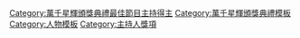 {{Navbox
|name = 萬千星輝頒獎典禮最佳節目主持
|title = [[萬千星輝頒獎典禮]][[萬千星輝頒獎典禮最佳節目主持|最佳節目主持]]
|state = {{{state|autocollapse}}}
|titlestyle = background:#EEDD82;
|groupstyle = background:#EEDD82;
|listclass = hlist
|belowclass = hlist

|group1 = 2000年代
|list1 = 
* 2005 [[鄭裕玲]]（《[[百法百眾]]》）
* 2006 [[森美]]、[[阮小儀]]（[[15/16]]）
* 2007 [[庾澄慶]]、[[鄧健泓]]（《[[味分高下]]》）
* 2008 [[蘇施黃]]（《[[蘇GOOD]]》）
* 2009 [[曾志偉]]、[[錢嘉樂]]、[[阮兆祥]]、[[王祖藍]]（《[[獎門人電視遊戲節目系列#第八輯 - 鐵甲無敵獎門人|鐵甲無敵獎門人]]》）

|group2 = 2010年代
|list2 = 
* 2010 [[汪明荃]]、[[阮兆祥]]、[[李思捷]]、[[王祖藍]]（《[[荃加福祿壽]]》）
* 2011 [[草蜢 (組合)|草蜢]]（《[[華麗明星賽]]》）
* 2012 [[黎芷珊]]（《[[最佳男主角 (香港電視節目)|最佳男主角]]》）
* 2013 [[黃翠如]]、[[洪永城]]（《[[走過浮華大地 亞洲篇]]》）
* 2014 [[薛家燕]]、[[王祖藍]]（《[[Sunday扮嘢王]]》）
* 2015 [[汪明荃]]、[[鄭少秋]]、[[林曉峰]]（《[[Sunday靚聲王]]》）
* 2016 [[鄭裕玲]]、[[農夫 (組合)|農夫]]（《[[Do姐有問題]]》）
* 2017 [[鄭裕玲]]、[[農夫 (組合)|農夫]]、[[馬國明]]、[[蕭正楠]]、[[黃翠如]]（《[[Do姐再Shopping]]》）
* 2018 [[田蕊妮]]（《[[女人四十 (無綫電視節目)|女人四十]]》）
* 2019 [[汪明荃]]、[[森美]]、[[蘇永康]]、[[余德丞]]（《[[娛樂大家 (無綫電視節目)|娛樂大家]]》）

|group3 = 2020年代
|list3 = 
* 2020 [[周柏豪]]、[[袁偉豪]]（《[[兩個小生去Camping]]》）
* 2021 [[李思捷]]（《[[思家大戰]]》）、[[陳貝兒]]（《[[無窮之路]]》）

|belowstyle = background:#EEDD82; text-align:center;
|below  = 
* [[萬千星輝頒獎典禮最佳劇集|最佳劇集]]
* [[萬千星輝頒獎典禮最佳男主角|最佳男主角]]
* [[萬千星輝頒獎典禮最佳女主角|最佳女主角]]
* [[萬千星輝頒獎典禮最佳男配角|最佳男配角]]
* [[萬千星輝頒獎典禮最佳女配角|最佳女配角]]
* [[萬千星輝頒獎典禮最受歡迎電視男角色|最受歡迎電視男角色]]
* [[萬千星輝頒獎典禮最受歡迎電視女角色|最受歡迎電視女角色]]
* [[萬千星輝頒獎典禮飛躍進步男藝員|飛躍進步男藝員]]
* [[萬千星輝頒獎典禮飛躍進步女藝員|飛躍進步女藝員]]
* [[萬千星輝頒獎典禮最受歡迎劇集歌曲|最受歡迎劇集歌曲]]
* [[萬千星輝頒獎典禮最受歡迎電視拍檔|最受歡迎電視拍檔]]
* [[萬千星輝頒獎典禮最佳節目|最佳非戲劇節目]]
* [[萬千星輝頒獎典禮最佳節目主持|最佳節目主持]]
* [[萬千星輝頒獎典禮專業演員大獎|專業演員大獎]]
* [[萬千星輝頒獎典禮萬千光輝演藝人大獎|萬千光輝演藝人大獎]]
}}<includeonly>[[Category:萬千星輝頒獎典禮最佳節目主持得主]]</includeonly>
<noinclude>
{{collapsible option}}
[[Category:萬千星輝頒獎典禮模板]]
[[Category:人物模板]]
[[Category:主持人獎項]]
</noinclude>
